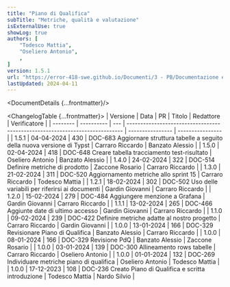 ```yaml
---
title: "Piano di Qualifica"
subTitle: "Metriche, qualità e valutazione"
isExternalUse: true
showLog: true
authors: [
	"Todesco Mattia",
	"Oseliero Antonio",
	,
]
version: 1.5.1
url: "https://error-418-swe.github.io/Documenti/3 - PB/Documentazione esterna/Piano di Qualifica_v1.5.1.pdf"
lastUpdated: 2024-04-11
---
```



<DocumentDetails {...frontmatter}/>

<ChangelogTable {...frontmatter}>
| Versione | Data       | PR  | Titolo                                                                       | Redattore        | Verificatore     |
| -------- | ---------- | --- | ---------------------------------------------------------------------------- | ---------------- | ---------------- |
| 1.5.1    | 04-04-2024 | 430 | DOC-683 Aggiornare struttura tabelle a seguito della nuova versione di Typst | Carraro Riccardo | Banzato Alessio  |
| 1.5.0    | 02-04-2024 | 418 | DOC-648 Creare tabella tracciamento test-risultato                           | Oseliero Antonio | Banzato Alessio  |
| 1.4.0    | 24-02-2024 | 322 | DOC-514 Definire metriche di prodotto                                        | Zaccone Rosario  | Carraro Riccardo |
| 1.3.0    | 21-02-2024 | 311 | DOC-520 Aggiornamento metriche allo sprint 15                                | Carraro Riccardo | Todesco Mattia   |
| 1.2.1    | 18-02-2024 | 302 | DOC-502 Uso delle variabili per riferirsi ai documenti                       | Gardin Giovanni  | Carraro Riccardo |
| 1.2.0    | 15-02-2024 | 279 | DOC-484 Aggiungere menzione a Grafana                                        | Gardin Giovanni  | Carraro Riccardo |
| 1.1.1    | 13-02-2024 | 265 | DOC-466 Aggiunte date di ultimo accesso                                      | Gardin Giovanni  | Carraro Riccardo |
| 1.1.0    | 09-02-2024 | 239 | DOC-422 Definire metriche adatte al nostro progetto                          | Carraro Riccardo | Gardin Giovanni  |
| 1.0.0    | 13-01-2024 | 166 | DOC-329 Revisionare Piano di Qualifica                                       | Banzato Alessio  | Carraro Riccardo |
| 1.0.0    | 08-01-2024 | 166 | DOC-329 Revisione PdQ                                                        | Banzato Alessio  | Zaccone Rosario  |
| 1.0.0    | 03-01-2024 | 139 | DOC-300 Allineamento rows tabelle                                            | Carraro Riccardo | Oseliero Antonio |
| 1.0.0    | 01-01-2024 | 132 | DOC-269 Individuare metriche piano di qualifica                              | Oseliero Antonio | Todesco Mattia   |
| 1.0.0    | 17-12-2023 | 108 | DOC-236 Creato Piano di Qualifica e scritta introduzione                     | Todesco Mattia   | Nardo Silvio     |
</ChangelogTable>

